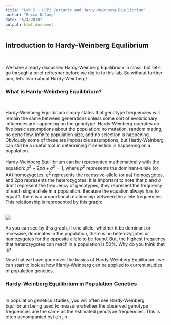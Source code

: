 ```yaml
---
title: "Lab 2 - UCP1 Variants and Hardy-Weinberg Equilibrium"
author: "Becca DeCamp"
date: "6/4/2018"
output: html_document
---
```

## Introduction to Hardy-Weinberg Equilibrium
<br>

We have already discussed Hardy-Weinberg Equilibrium in class, but let's go through a brief refresher before we dig in to this lab. So without further ado, let's learn about Hardy-Weinberg! 
<br>

### What is Hardy-Weinberg Equilibrium? 
<br> 

Hardy-Weinberg Equilibrium simply states that genotype frequencies will remain the same between generations unless some sort of evolutionary influences are happening on the genotype. Hardy-Weinberg operates on five basic assumptions about the population: no mutation, random mating, no gene flow, infinite population size, and no selection is happening. Obviously some of these are impossible assumptions, but Hardy-Weinberg can still be a useful tool in determining if selection is happening on a population. 
<br>
<br> 
Hardy-Weinberg Equilibrium can be represented mathematically with the equation: $p^{2}+2pq+q^{2}=1$, where $p^{2}$ represents the dominant-allele (or AA) homozygotes, $q^{2}$ represents the recessive-allele (or aa) homozygotes, and $2pq$ represents the heterozygotes. It is important to note that $p$ and $q$ don't represent the frequency of genotypes, they represent the frequency of each single allele in a population. Because the equation always has to equal 1, there is a proportional relationship between the allele frequencies. This relationship is represented by this graph: 
<br>
<br>

![](hwe.png)
<br>
<br>
As you can see by this graph, if one allele, whether it be dominant or recessive, dominates in the population, there is no heterozygotes or homozygotes for the opposite allele to be found. But, the highest frequency that heterozygotes can reach in a population is 50%. Why do you think that is?
<br>

Now that we have gone over the basics of Hardy-Weinberg Equilibrium, we can start to look at how Hardy-Weinberg can be applied to current studies of population genetics. 

### Hardy-Weinberg Equilibrium in Population Genetics
<br>
In population genetics studies, you will often see Hardy-Weinberg Equilibrium being used to measure whether the observed genotype frequencies are the same as the estimated genotype frequencies. This is often accompanied byt eh ,jn
